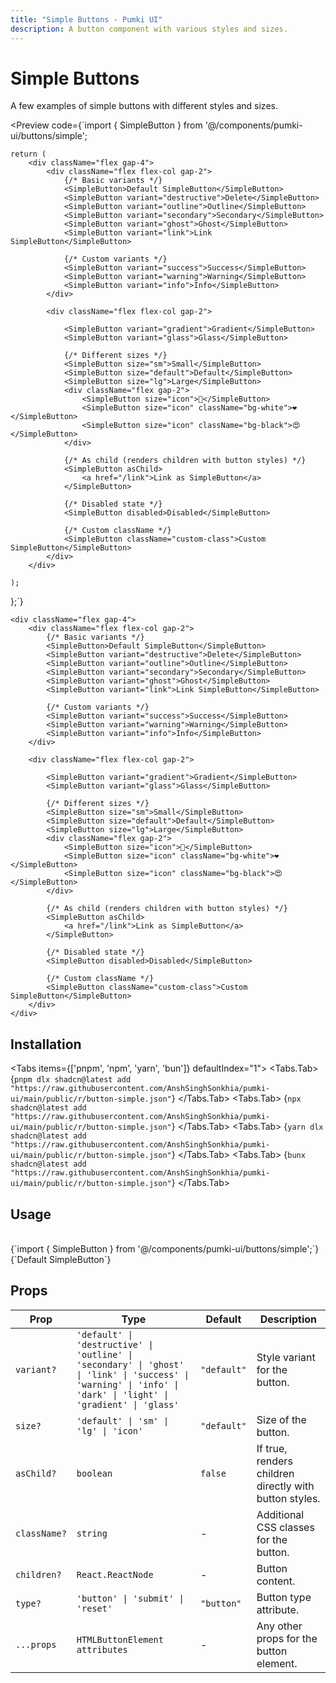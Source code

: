 ```yaml
---
title: "Simple Buttons - Pumki UI"
description: A button component with various styles and sizes.
---
```



# Simple Buttons 

A few examples of simple buttons with different styles and sizes.

<Preview 
  code={`import { SimpleButton } from '@/components/pumki-ui/buttons/simple';

    return (
        <div className="flex gap-4">
            <div className="flex flex-col gap-2">
                {/* Basic variants */}
                <SimpleButton>Default SimpleButton</SimpleButton>
                <SimpleButton variant="destructive">Delete</SimpleButton>
                <SimpleButton variant="outline">Outline</SimpleButton>
                <SimpleButton variant="secondary">Secondary</SimpleButton>
                <SimpleButton variant="ghost">Ghost</SimpleButton>
                <SimpleButton variant="link">Link SimpleButton</SimpleButton>
                
                {/* Custom variants */}
                <SimpleButton variant="success">Success</SimpleButton>
                <SimpleButton variant="warning">Warning</SimpleButton>
                <SimpleButton variant="info">Info</SimpleButton>
            </div>

            <div className="flex flex-col gap-2">
            
                <SimpleButton variant="gradient">Gradient</SimpleButton>
                <SimpleButton variant="glass">Glass</SimpleButton>

                {/* Different sizes */}
                <SimpleButton size="sm">Small</SimpleButton>
                <SimpleButton size="default">Default</SimpleButton>
                <SimpleButton size="lg">Large</SimpleButton>
                <div className="flex gap-2">
                    <SimpleButton size="icon">🚀</SimpleButton>
                    <SimpleButton size="icon" className="bg-white">❤️</SimpleButton>
                    <SimpleButton size="icon" className="bg-black">😍</SimpleButton>
                </div>

                {/* As child (renders children with button styles) */}
                <SimpleButton asChild>
                    <a href="/link">Link as SimpleButton</a>
                </SimpleButton>
                
                {/* Disabled state */}
                <SimpleButton disabled>Disabled</SimpleButton>
                
                {/* Custom className */}
                <SimpleButton className="custom-class">Custom SimpleButton</SimpleButton>
            </div>
        </div>

    );
};`}
>

    <div className="flex gap-4">
        <div className="flex flex-col gap-2">
            {/* Basic variants */}
            <SimpleButton>Default SimpleButton</SimpleButton>
            <SimpleButton variant="destructive">Delete</SimpleButton>
            <SimpleButton variant="outline">Outline</SimpleButton>
            <SimpleButton variant="secondary">Secondary</SimpleButton>
            <SimpleButton variant="ghost">Ghost</SimpleButton>
            <SimpleButton variant="link">Link SimpleButton</SimpleButton>
            
            {/* Custom variants */}
            <SimpleButton variant="success">Success</SimpleButton>
            <SimpleButton variant="warning">Warning</SimpleButton>
            <SimpleButton variant="info">Info</SimpleButton>
        </div>

        <div className="flex flex-col gap-2">
        
            <SimpleButton variant="gradient">Gradient</SimpleButton>
            <SimpleButton variant="glass">Glass</SimpleButton>

            {/* Different sizes */}
            <SimpleButton size="sm">Small</SimpleButton>
            <SimpleButton size="default">Default</SimpleButton>
            <SimpleButton size="lg">Large</SimpleButton>
            <div className="flex gap-2">
                <SimpleButton size="icon">🚀</SimpleButton>
                <SimpleButton size="icon" className="bg-white">❤️</SimpleButton>
                <SimpleButton size="icon" className="bg-black">😍</SimpleButton>
            </div>

            {/* As child (renders children with button styles) */}
            <SimpleButton asChild>
                <a href="/link">Link as SimpleButton</a>
            </SimpleButton>
            
            {/* Disabled state */}
            <SimpleButton disabled>Disabled</SimpleButton>
            
            {/* Custom className */}
            <SimpleButton className="custom-class">Custom SimpleButton</SimpleButton>
        </div>
    </div>

    
</Preview>

## Installation

<Tabs items={['pnpm', 'npm', 'yarn', 'bun']} defaultIndex="1">
  <Tabs.Tab>
    <CodeBlock language="bash">
      {`pnpm dlx shadcn@latest add "https://raw.githubusercontent.com/AnshSinghSonkhia/pumki-ui/main/public/r/button-simple.json"`}
    </CodeBlock>
  </Tabs.Tab>
  <Tabs.Tab>
    <CodeBlock language="bash">
      {`npx shadcn@latest add "https://raw.githubusercontent.com/AnshSinghSonkhia/pumki-ui/main/public/r/button-simple.json"`}
    </CodeBlock>
  </Tabs.Tab>
  <Tabs.Tab>
    <CodeBlock language="bash">
      {`yarn dlx shadcn@latest add "https://raw.githubusercontent.com/AnshSinghSonkhia/pumki-ui/main/public/r/button-simple.json"`}
    </CodeBlock>
  </Tabs.Tab>
  <Tabs.Tab>
    <CodeBlock language="bash">
      {`bunx shadcn@latest add "https://raw.githubusercontent.com/AnshSinghSonkhia/pumki-ui/main/public/r/button-simple.json"`}
    </CodeBlock>
  </Tabs.Tab>
</Tabs>

## Usage

<br/>

<CodeBlock language="typescript">
    {`import { SimpleButton } from '@/components/pumki-ui/buttons/simple';`}
</CodeBlock>

<br/>

<CodeBlock language="typescript">
    {`<SimpleButton>Default SimpleButton</SimpleButton>`}
</CodeBlock>

## Props


<PumkiTableStyles />

<PumkiTable>
  <table className="pumki-table">
    <thead>
      <tr>
        <th>Prop</th>
        <th>Type</th>
        <th>Default</th>
        <th>Description</th>
      </tr>
    </thead>
    <tbody>
      <tr>
        <td><code>variant?</code></td>
        <td><code>'default' | 'destructive' | 'outline' | 'secondary' | 'ghost' | 'link' | 'success' | 'warning' | 'info' | 'dark' | 'light' | 'gradient' | 'glass'</code></td>
        <td><code>"default"</code></td>
        <td>Style variant for the button.</td>
      </tr>
      <tr>
        <td><code>size?</code></td>
        <td><code>'default' | 'sm' | 'lg' | 'icon'</code></td>
        <td><code>"default"</code></td>
        <td>Size of the button.</td>
      </tr>
      <tr>
        <td><code>asChild?</code></td>
        <td><code>boolean</code></td>
        <td><code>false</code></td>
        <td>If true, renders children directly with button styles.</td>
      </tr>
      <tr>
        <td><code>className?</code></td>
        <td><code>string</code></td>
        <td>-</td>
        <td>Additional CSS classes for the button.</td>
      </tr>
      <tr>
        <td><code>children?</code></td>
        <td><code>React.ReactNode</code></td>
        <td>-</td>
        <td>Button content.</td>
      </tr>
      <tr>
        <td><code>type?</code></td>
        <td><code>'button' | 'submit' | 'reset'</code></td>
        <td><code>"button"</code></td>
        <td>Button type attribute.</td>
      </tr>
      <tr>
        <td><code>...props</code></td>
        <td><code>HTMLButtonElement attributes</code></td>
        <td>-</td>
        <td>Any other props for the button element.</td>
      </tr>
    </tbody>
  </table>
</PumkiTable>
